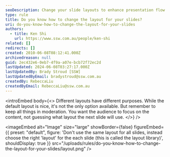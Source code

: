```yaml
---
seoDescription: Change your slide layouts to enhance presentation flow and focus audience attention on content.
type: rule
title: Do you know how to change the layout for your slides?
uri: do-you-know-how-to-change-the-layout-for-your-slides
authors:
  - title: Ken Shi
    url: https://www.ssw.com.au/people/ken-shi
related: []
redirects: []
created: 2010-06-08T08:12:41.000Z
archivedreason: null
guid: 2ec432e6-0eb7-4f9a-a07e-bcb72f72ec2d
lastUpdated: 2024-06-08T03:27:17.000Z
lastUpdatedBy: Brady Stroud [SSW]
lastUpdatedByEmail: bradystroud@ssw.com.au
createdBy: RebeccaLiu
createdByEmail: RebeccaLiu@ssw.com.au
---
```


<introEmbed
  body={<>
Different layouts have different purposes. While the default layout is nice, it's not the only option available. But remember to keep all things in moderation. You want the audience to focus on the content, not guessing what layout the next slide will use.
  </>}
/>

<imageEmbed
  alt="Image"
  size="large"
  showBorder={false}
  figureEmbed={{
    preset: "default",
    figure: 'Don\'t use the same layout for all slides, instead choose the right \'layout\' for the each slide (this is called the layout library)',
    shouldDisplay: true
  }}
  src="/uploads/rules/do-you-know-how-to-change-the-layout-for-your-slides/layout.png"
/>
